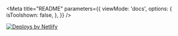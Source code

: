 


<Meta
    title="README"
    parameters={{
        viewMode: 'docs',
        options: {
            isToolshown: false,
        },
    }}
/>

<MarkdownRenderer markdown={rawReadme} />

<div className="netlify-badge">
    <a href="https://www.netlify.com">
        <img
            src="https://www.netlify.com/v3/img/components/netlify-color-accent.svg"
            alt="Deploys by Netlify"
        />
    </a>
</div>
